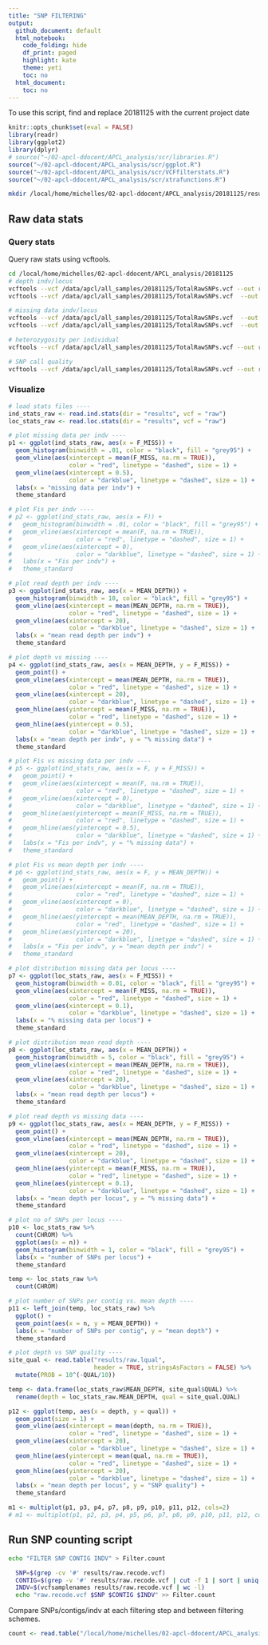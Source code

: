 ```yaml
---
title: "SNP FILTERING"
output:
  github_document: default
  html_notebook:
    code_folding: hide
    df_print: paged
    highlight: kate
    theme: yeti
    toc: no
  html_document:
    toc: no
---
```


To use this script, find and replace 20181125 with the current project date

```r
knitr::opts_chunk$set(eval = FALSE)
library(readr)
library(ggplot2)
library(dplyr)
# source("~/02-apcl-ddocent/APCL_analysis/scr/libraries.R")
source("~/02-apcl-ddocent/APCL_analysis/scr/ggplot.R")
source("~/02-apcl-ddocent/APCL_analysis/scr/VCFfilterstats.R")
source("~/02-apcl-ddocent/APCL_analysis/scr/xtrafunctions.R")
```

 
```bash
mkdir /local/home/michelles/02-apcl-ddocent/APCL_analysis/20181125/results
```


## Raw data stats

### Query stats

Query raw stats using vcftools.

```bash
cd /local/home/michelles/02-apcl-ddocent/APCL_analysis/20181125
# depth indv/locus
vcftools --vcf /data/apcl/all_samples/20181125/TotalRawSNPs.vcf --out results/raw --depth
vcftools --vcf /data/apcl/all_samples/20181125/TotalRawSNPs.vcf  --out results/raw --site-mean-depth

# missing data indv/locus
vcftools --vcf /data/apcl/all_samples/20181125/TotalRawSNPs.vcf  --out results/raw --missing-indv
vcftools --vcf /data/apcl/all_samples/20181125/TotalRawSNPs.vcf  --out results/raw --missing-site

# heterozygosity per individual
vcftools --vcf /data/apcl/all_samples/20181125/TotalRawSNPs.vcf --out results/raw --het

# SNP call quality
vcftools --vcf /data/apcl/all_samples/20181125/TotalRawSNPs.vcf --out results/raw --site-quality
```

### Visualize

```r

# load stats files ----
ind_stats_raw <- read.ind.stats(dir = "results", vcf = "raw")
loc_stats_raw <- read.loc.stats(dir = "results", vcf = "raw")

# plot missing data per indv ----
p1 <- ggplot(ind_stats_raw, aes(x = F_MISS)) +
  geom_histogram(binwidth = .01, color = "black", fill = "grey95") +
  geom_vline(aes(xintercept = mean(F_MISS, na.rm = TRUE)),
                 color = "red", linetype = "dashed", size = 1) +
  geom_vline(aes(xintercept = 0.5),
                 color = "darkblue", linetype = "dashed", size = 1) +
  labs(x = "missing data per indv") +
  theme_standard

# plot Fis per indv ----
# p2 <- ggplot(ind_stats_raw, aes(x = F)) +
#   geom_histogram(binwidth = .01, color = "black", fill = "grey95") +
#   geom_vline(aes(xintercept = mean(F, na.rm = TRUE)),
#                  color = "red", linetype = "dashed", size = 1) +
#   geom_vline(aes(xintercept = 0),
#                  color = "darkblue", linetype = "dashed", size = 1) +
#   labs(x = "Fis per indv") +
#   theme_standard

# plot read depth per indv ----
p3 <- ggplot(ind_stats_raw, aes(x = MEAN_DEPTH)) +
  geom_histogram(binwidth = 10, color = "black", fill = "grey95") +
  geom_vline(aes(xintercept = mean(MEAN_DEPTH, na.rm = TRUE)),
                 color = "red", linetype = "dashed", size = 1) +
  geom_vline(aes(xintercept = 20),
                 color = "darkblue", linetype = "dashed", size = 1) +
  labs(x = "mean read depth per indv") +
  theme_standard

# plot depth vs missing ----
p4 <- ggplot(ind_stats_raw, aes(x = MEAN_DEPTH, y = F_MISS)) +
  geom_point() +
  geom_vline(aes(xintercept = mean(MEAN_DEPTH, na.rm = TRUE)),
                 color = "red", linetype = "dashed", size = 1) +
  geom_vline(aes(xintercept = 20),
                 color = "darkblue", linetype = "dashed", size = 1) +
  geom_hline(aes(yintercept = mean(F_MISS, na.rm = TRUE)),
                 color = "red", linetype = "dashed", size = 1) +
  geom_hline(aes(yintercept = 0.5),
                 color = "darkblue", linetype = "dashed", size = 1) +
  labs(x = "mean depth per indv", y = "% missing data") +
  theme_standard

# plot Fis vs missing data per indv ----
# p5 <- ggplot(ind_stats_raw, aes(x = F, y = F_MISS)) +
#   geom_point() +
#   geom_vline(aes(xintercept = mean(F, na.rm = TRUE)),
#                  color = "red", linetype = "dashed", size = 1) +
#   geom_vline(aes(xintercept = 0),
#                  color = "darkblue", linetype = "dashed", size = 1) +
#   geom_hline(aes(yintercept = mean(F_MISS, na.rm = TRUE)),
#                  color = "red", linetype = "dashed", size = 1) +
#   geom_hline(aes(yintercept = 0.5),
#                  color = "darkblue", linetype = "dashed", size = 1) +
#   labs(x = "Fis per indv", y = "% missing data") +
#   theme_standard

# plot Fis vs mean depth per indv ----
# p6 <- ggplot(ind_stats_raw, aes(x = F, y = MEAN_DEPTH)) +
#   geom_point() +
#   geom_vline(aes(xintercept = mean(F, na.rm = TRUE)),
#                  color = "red", linetype = "dashed", size = 1) +
#   geom_vline(aes(xintercept = 0),
#                  color = "darkblue", linetype = "dashed", size = 1) +
#   geom_hline(aes(yintercept = mean(MEAN_DEPTH, na.rm = TRUE)),
#                  color = "red", linetype = "dashed", size = 1) +
#   geom_hline(aes(yintercept = 20),
#                  color = "darkblue", linetype = "dashed", size = 1) +
#   labs(x = "Fis per indv", y = "mean depth per indv") +
#   theme_standard

# plot distribution missing data per locus ----
p7 <- ggplot(loc_stats_raw, aes(x = F_MISS)) +
  geom_histogram(binwidth = 0.01, color = "black", fill = "grey95") +
  geom_vline(aes(xintercept = mean(F_MISS, na.rm = TRUE)),
                 color = "red", linetype = "dashed", size = 1) +
  geom_vline(aes(xintercept = 0.1),
                 color = "darkblue", linetype = "dashed", size = 1) +
  labs(x = "% missing data per locus") +
  theme_standard

# plot distribution mean read depth ----
p8 <- ggplot(loc_stats_raw, aes(x = MEAN_DEPTH)) +
  geom_histogram(binwidth = 5, color = "black", fill = "grey95") +
  geom_vline(aes(xintercept = mean(MEAN_DEPTH, na.rm = TRUE)),
                 color = "red", linetype = "dashed", size = 1) +
  geom_vline(aes(xintercept = 20),
                 color = "darkblue", linetype = "dashed", size = 1) +
  labs(x = "mean read depth per locus") +
  theme_standard

# plot read depth vs missing data ----
p9 <- ggplot(loc_stats_raw, aes(x = MEAN_DEPTH, y = F_MISS)) +
  geom_point() +
  geom_vline(aes(xintercept = mean(MEAN_DEPTH, na.rm = TRUE)),
                 color = "red", linetype = "dashed", size = 1) +
  geom_vline(aes(xintercept = 20),
                 color = "darkblue", linetype = "dashed", size = 1) +
  geom_hline(aes(yintercept = mean(F_MISS, na.rm = TRUE)),
                 color = "red", linetype = "dashed", size = 1) +
  geom_hline(aes(yintercept = 0.1),
                 color = "darkblue", linetype = "dashed", size = 1) +
  labs(x = "mean depth per locus", y = "% missing data") +
  theme_standard

# plot no of SNPs per locus ----
p10 <- loc_stats_raw %>%
  count(CHROM) %>%
  ggplot(aes(x = n)) +
  geom_histogram(binwidth = 1, color = "black", fill = "grey95") + 
  labs(x = "number of SNPs per locus") +
  theme_standard

temp <- loc_stats_raw %>%
  count(CHROM)

# plot number of SNPs per contig vs. mean depth ----
p11 <- left_join(temp, loc_stats_raw) %>%
  ggplot() +
  geom_point(aes(x = n, y = MEAN_DEPTH)) +
  labs(x = "number of SNPs per contig", y = "mean depth") +
  theme_standard

# plot depth vs SNP quality ----
site_qual <- read.table("results/raw.lqual", 
                        header = TRUE, stringsAsFactors = FALSE) %>%
  mutate(PROB = 10^(-QUAL/10))

temp <- data.frame(loc_stats_raw$MEAN_DEPTH, site_qual$QUAL) %>%
  rename(depth = loc_stats_raw.MEAN_DEPTH, qual = site_qual.QUAL)

p12 <- ggplot(temp, aes(x = depth, y = qual)) +
  geom_point(size = 1) +
  geom_vline(aes(xintercept = mean(depth, na.rm = TRUE)),
                 color = "red", linetype = "dashed", size = 1) +
  geom_vline(aes(xintercept = 20),
                 color = "darkblue", linetype = "dashed", size = 1) +
  geom_hline(aes(yintercept = mean(qual, na.rm = TRUE)),
                 color = "red", linetype = "dashed", size = 1) +
  geom_hline(aes(yintercept = 20),
                 color = "darkblue", linetype = "dashed", size = 1) +
  labs(x = "mean depth per locus", y = "SNP quality") +
  theme_standard

m1 <- multiplot(p1, p3, p4, p7, p8, p9, p10, p11, p12, cols=2)
# m1 <- multiplot(p1, p2, p3, p4, p5, p6, p7, p8, p9, p10, p11, p12, cols=2)

```


## Run SNP counting script

```bash

echo "FILTER SNP CONTIG INDV" > Filter.count

  SNP=$(grep -cv '#' results/raw.recode.vcf)
  CONTIG=$(grep -v '#' results/raw.recode.vcf | cut -f 1 | sort | uniq | wc -l)
  INDV=$(vcfsamplenames results/raw.recode.vcf | wc -l)
  echo "raw.recode.vcf $SNP $CONTIG $INDV" >> Filter.count


```

Compare SNPs/contigs/indv at each filtering step and between filtering schemes.

```r

count <- read.table("/local/home/michelles/02-apcl-ddocent/APCL_analysis/20181125/Filter.count", header = TRUE, stringsAsFactors = FALSE)
```